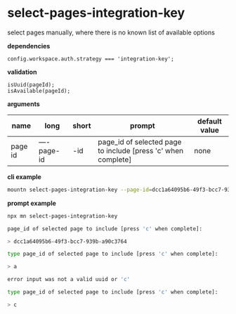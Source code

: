 # select-pages-integration-key

select pages manually, where there is no known list of available options

**dependencies**

```tsx
config.workspace.auth.strategy === 'integration-key';
```

**validation**

```tsx
isUuid(pageId);
isAvailable(pageId);
```

**arguments**

| name    | long      | short | prompt                                                        | default value |
| ------- | --------- | ----- | ------------------------------------------------------------- | ------------- |
| page id | —-page-id | -id   | page_id of selected page to include [press 'c' when complete] | none          |

**cli example**

```sh title="terminal"
mountn select-pages-integration-key --page-id=dcc1a64095b6-49f3-bcc7-939b-a90c3764
```

**prompt example**

```sh title="terminal"
npx mn select-pages-integration-key
```

```sh
page_id of selected page to include [press 'c' when complete]:

> dcc1a64095b6-49f3-bcc7-939b-a90c3764

type page_id of selected page to include [press 'c' when complete]:

> a

error input was not a valid uuid or 'c'

type page_id of selected page to include [press 'c' when complete]:

> c
```

